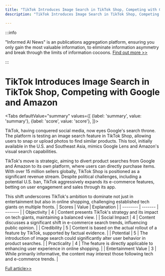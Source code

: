 ```yaml
---
title: "TikTok Introduces Image Search in TikTok Shop, Competing with Google and Amazon"
description: "TikTok Introduces Image Search in TikTok Shop, Competing with Google and Amazon"

---
```



:::info

"Informed AI News" is an publications aggregation platform, ensuring you only gain the most valuable information, to eliminate information asymmetry and break through the limits of information cocoons.  [Find out more >>](/)

:::

# TikTok Introduces Image Search in TikTok Shop, Competing with Google and Amazon


<Tabs
	defaultValue="summary"
	values={[
	{label: 'summary', value: 'summary'},
	{label: 'score', value: 'score'},
]}>
<TabItem value="summary">


TikTok, having conquered social media, now eyes Google's search throne. The platform is testing an image search feature in TikTok Shop, allowing users to snap or upload photos to find similar products. This tool, initially available in the U.S. and Southeast Asia, mimics Google Lens and Amazon's visual search capabilities.

TikTok's move is strategic, aiming to divert product searches from Google and Amazon to its own platform, where users can directly purchase items. With over 15 million sellers globally, TikTok Shop is positioned as a significant revenue stream. Despite political challenges, including a potential U.S. ban, TikTok aggressively expands its e-commerce features, betting on user engagement and sales through its app.

This shift underscores TikTok's ambition to dominate not just in entertainment but also in online shopping, challenging established tech giants on multiple fronts.
</TabItem>
<TabItem value="score">
	| Scores     | Value   | Explanation |
	| -------- | ------- | ------- |
	| Objectivity  | 4    | Content presents TikTok's strategy and its impact on tech giants, maintaining a balanced view.    |
	| Social Impact | 4     | Content discusses a significant shift in e-commerce search trends, influencing public opinion.    |
	| Credibility    | 5    | Content is based on the actual rollout of a feature by TikTok, supported by factual evidence.    |
	| Potential    | 5    | The introduction of image search could significantly alter user behavior in product searches.    |
	| Practicality    | 4    | The feature is directly applicable to enhancing user experience in online shopping.    |
	| Entertainment Value    | 3    | While primarily informative, the content may interest those following tech and e-commerce trends.    |
</TabItem>
</Tabs>

[Full article>>](https://techcrunch.com/2024/06/11/tiktok-comes-for-google-as-it-quietly-rolls-out-image-search-capabilities-in-tiktok-shop/)
